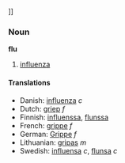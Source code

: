 ]]

===Noun===
'''flu'''

# [[influenza]]

====Translations====
*Danish: [[influenza]] ''c''
*Dutch: [[griep]] ''f''
*Finnish: [[influenssa]], [[flunssa]]
*French: [[grippe]] ''f''
*German: [[Grippe]] ''f''
*Lithuanian: [[gripas]] ''m''
*Swedish: [[influensa]] ''c'', [[flunsa]] ''c''